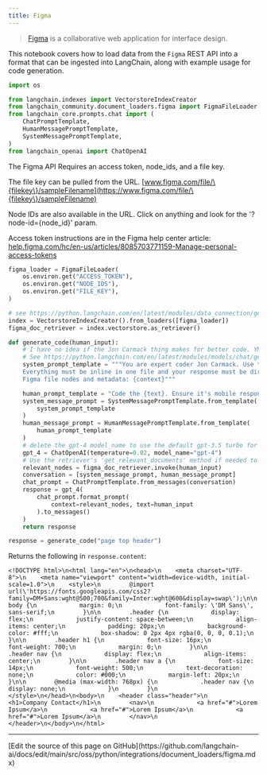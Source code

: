 ```yaml
---
title: Figma
---
```


>[Figma](https://www.figma.com/) is a collaborative web application for interface design.

This notebook covers how to load data from the `Figma` REST API into a format that can be ingested into LangChain, along with example usage for code generation.

```python
import os

from langchain.indexes import VectorstoreIndexCreator
from langchain_community.document_loaders.figma import FigmaFileLoader
from langchain_core.prompts.chat import (
    ChatPromptTemplate,
    HumanMessagePromptTemplate,
    SystemMessagePromptTemplate,
)
from langchain_openai import ChatOpenAI
```

The Figma API Requires an access token, node_ids, and a file key.

The file key can be pulled from the URL.  [www.figma.com/file/\{filekey\}/sampleFilename](https://www.figma.com/file/\{filekey\}/sampleFilename)

Node IDs are also available in the URL. Click on anything and look for the '?node-id=\{node_id\}' param.

Access token instructions are in the Figma help center article: [help.figma.com/hc/en-us/articles/8085703771159-Manage-personal-access-tokens](https://help.figma.com/hc/en-us/articles/8085703771159-Manage-personal-access-tokens)

```python
figma_loader = FigmaFileLoader(
    os.environ.get("ACCESS_TOKEN"),
    os.environ.get("NODE_IDS"),
    os.environ.get("FILE_KEY"),
)
```

```python
# see https://python.langchain.com/en/latest/modules/data_connection/getting_started.html for more details
index = VectorstoreIndexCreator().from_loaders([figma_loader])
figma_doc_retriever = index.vectorstore.as_retriever()
```

```python
def generate_code(human_input):
    # I have no idea if the Jon Carmack thing makes for better code. YMMV.
    # See https://python.langchain.com/en/latest/modules/models/chat/getting_started.html for chat info
    system_prompt_template = """You are expert coder Jon Carmack. Use the provided design context to create idiomatic HTML/CSS code as possible based on the user request.
    Everything must be inline in one file and your response must be directly renderable by the browser.
    Figma file nodes and metadata: {context}"""

    human_prompt_template = "Code the {text}. Ensure it's mobile responsive"
    system_message_prompt = SystemMessagePromptTemplate.from_template(
        system_prompt_template
    )
    human_message_prompt = HumanMessagePromptTemplate.from_template(
        human_prompt_template
    )
    # delete the gpt-4 model_name to use the default gpt-3.5 turbo for faster results
    gpt_4 = ChatOpenAI(temperature=0.02, model_name="gpt-4")
    # Use the retriever's 'get_relevant_documents' method if needed to filter down longer docs
    relevant_nodes = figma_doc_retriever.invoke(human_input)
    conversation = [system_message_prompt, human_message_prompt]
    chat_prompt = ChatPromptTemplate.from_messages(conversation)
    response = gpt_4(
        chat_prompt.format_prompt(
            context=relevant_nodes, text=human_input
        ).to_messages()
    )
    return response
```

```python
response = generate_code("page top header")
```

Returns the following in `response.content`:

```
<!DOCTYPE html>\n<html lang="en">\n<head>\n    <meta charset="UTF-8">\n    <meta name="viewport" content="width=device-width, initial-scale=1.0">\n    <style>\n        @import url(\'https://fonts.googleapis.com/css2?family=DM+Sans:wght@500;700&family=Inter:wght@600&display=swap\');\n\n        body {\n            margin: 0;\n            font-family: \'DM Sans\', sans-serif;\n        }\n\n        .header {\n            display: flex;\n            justify-content: space-between;\n            align-items: center;\n            padding: 20px;\n            background-color: #fff;\n            box-shadow: 0 2px 4px rgba(0, 0, 0, 0.1);\n        }\n\n        .header h1 {\n            font-size: 16px;\n            font-weight: 700;\n            margin: 0;\n        }\n\n        .header nav {\n            display: flex;\n            align-items: center;\n        }\n\n        .header nav a {\n            font-size: 14px;\n            font-weight: 500;\n            text-decoration: none;\n            color: #000;\n            margin-left: 20px;\n        }\n\n        @media (max-width: 768px) {\n            .header nav {\n                display: none;\n            }\n        }\n    </style>\n</head>\n<body>\n    <header class="header">\n        <h1>Company Contact</h1>\n        <nav>\n            <a href="#">Lorem Ipsum</a>\n            <a href="#">Lorem Ipsum</a>\n            <a href="#">Lorem Ipsum</a>\n        </nav>\n    </header>\n</body>\n</html>
```

---

<Callout icon="pen-to-square" iconType="regular">
  [Edit the source of this page on GitHub](https://github.com/langchain-ai/docs/edit/main/src/oss/python/integrations/document_loaders/figma.mdx)
</Callout>
